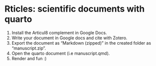 # Rticles: scientific documents with quarto

1) Install the Articul8 complement in Google Docs.
2) Write your document in Google docs and cite with Zotero.
3) Export the document as "Markdown (zipped)" in the created folder as "manuscript.zip".
4) Open the quarto document (i.e manuscript.qmd).
5) Render and fun :)
